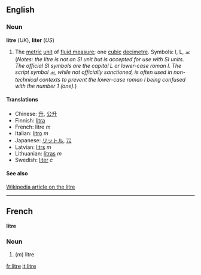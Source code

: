 ==English==
===Noun===
'''litre''' (''UK''), '''liter''' (''US'')

#The [[metric]] [[unit]] of [[fluid measure]]; one [[cubic]] [[decimetre]].  Symbols: l, L, &#2113; (''Notes: the litre is not an SI unit but is accepted for use with SI units.  The official SI symbols are the capital L or lower-case roman l.  The script symbol &#2113;, while not officially sanctioned, is often used in non-technical contexts to prevent the lower-case roman l being confused with the number 1 (one).'')

====Translations====
*Chinese: [[升]], [[公升]]
*Finnish: [[litra]]
*French: litre ''m''
*Italian: [[litro]] ''m''
*Japanese: [[リットル]], [[㍑]]
*Latvian: [[litrs]] ''m''
*Lithuanian: [[litras]] ''m''
*Swedish: [[liter]] ''c''

====See also====
[[:w:Litre|Wikipedia article on the litre]]

----

==French==
'''litre'''

===Noun===

#(''m'') litre

[[fr:litre]]
[[it:litre]]